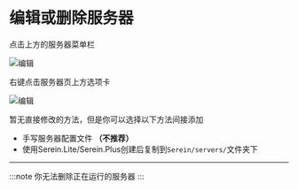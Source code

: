 # 编辑或删除服务器


<Tabs groupId="type">

<TabItem value="lite" label="Serein.Lite" >

点击上方的服务器菜单栏

![编辑](./add_server_lite.png)

</TabItem>
<TabItem value="plus" label="Serein.Plus">

右键点击服务器页上方选项卡

![编辑](./edit_server_plus.png)

</TabItem>

<TabItem value="cli" label="Serein.Cli" >

暂无直接修改的方法，但是你可以选择以下方法间接添加

- 手写服务器配置文件 **（不推荐）**
- 使用Serein.Lite/Serein.Plus创建后复制到`Serein/servers/`文件夹下

</TabItem>

</Tabs>

---

:::note
你无法删除正在运行的服务器
:::
